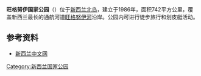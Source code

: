 {{Infobox Protected area
| name = 旺格努伊国家公园
| iucn_category = II
| map = New Zealand relief map.jpg
| map_caption = 
| locator_x = 195
| locator_y = 138
| location = {{NZL}}，[[北岛_(纽西兰)|北岛]]
| nearest_city = 
| lat_d = 39
| lat_m = 35
| lat_s = 
| lat_NS = S
| long_d = 175
| long_m = 5
| long_s = 
| long_EW = E
| area = 742 km²
| established = 1986年
| visitation_num = 
| visitation_year = 
| governing_body = [[新西兰环保部|新西兰环保部]]}}
'''旺格努伊国家公园'''（{{lang-en|Whanganui National Park}}）位于[[新西兰|新西兰]][[北岛_(纽西兰)|北岛]]，建立于1986年，面积742平方公里，覆盖新西兰最长的通航河道[[旺格努伊河|旺格努伊河]]沿岸。公园内可进行徒步旅行和划皮艇活动。

== 参考资料 ==
* [http://www.nzchinese.com/travel/xxljd/gjgyybfq/2010-12-28/58982.html 新西兰中文网] {{Wayback|url=http://www.nzchinese.com/travel/xxljd/gjgyybfq/2010-12-28/58982.html |date=20140902185643 }}
{{紐西蘭國家公園}}

{{Authority control}}
[[Category:新西兰国家公园|Category:新西兰国家公园]]